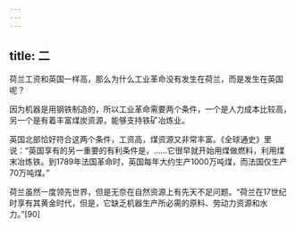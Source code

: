 ```yaml
---
---
---
```

title: 二
---



荷兰工资和英国一样高，那么为什么工业革命没有发生在荷兰，而是发生在英国呢？

因为机器是用钢铁制造的，所以工业革命需要两个条件，一个是人力成本比较高，另一个是有着丰富煤炭资源，能够支持铁矿冶炼业。

英国北部恰好符合这两个条件，工资高，煤资源又非常丰富。《全球通史》里说：“英国享有的另一重要的有利条件是，……它很早就开始用煤做燃料，利用煤末冶炼铁。到1789年法国革命时，英国每年大约生产1000万吨煤，而法国仅生产70万吨煤。”

荷兰虽然一度领先世界，但是无奈在自然资源上有先天不足问题。“荷兰在17世纪时享有其黄金时代，但是，它缺乏机器生产所必需的原料、劳动力资源和水力。”[90]